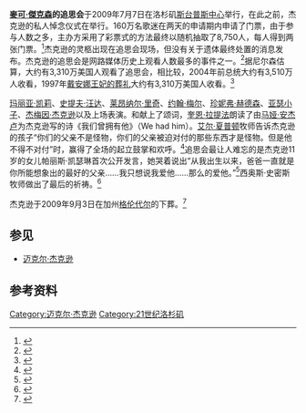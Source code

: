 {{Infobox historical event
|Event_Name    = 麥可·傑克森的追思会
|Image_Name    = MichaelJacksonMemorial 02.jpg
|Image_Caption = 洛杉矶[[斯台普斯中心|斯台普斯中心]]
|Location      = 美国加州洛杉矶[[斯台普斯中心|斯台普斯中心]]
|Date          = 2009年7月7日
|Result        =
|URL           =
}}

'''[[麥可·傑克森|麥可·傑克森]]的追思会'''于2009年7月7日在洛杉矶[[斯台普斯中心|斯台普斯中心]]举行，在此之前，杰克逊的私人悼念仪式在{{link-en|森林草坪纪念公园的自由大厅|Forest_Lawn_Memorial_Park_(Hollywood_Hills)#Court_of_Liberty}}举行。160万名歌迷在两天的申请期内申请了门票，由于参与人数之多，主办方采用了彩票式的方法最终以随机抽取了8,750人，每人得到两张门票。<ref>{{cite news |url=http://www.today.com/id/31710570/ns/today-entertainment/t/over-m-apply-jackson-memorial-tickets |title=Over 1.6M apply for Jackson memorial tickets |publisher=TODAY.com |agency=Associated Press |date=July 4, 2009 |accessdate=March 16, 2013 |archive-date=2016-11-19 |archive-url=https://web.archive.org/web/20161119030902/http://www.today.com/id/31710570/ns/today-entertainment/t/over-m-apply-jackson-memorial-tickets |dead-url=no }}</ref>杰克逊的灵柩出现在追思会现场，但没有关于遗体最终处置的消息发布。杰克逊的追思会是网路媒体历史上观看人数最多的事件之一。<ref>{{cite web |url=http://edition.cnn.com/2009/TECH/07/07/michael.jackson.web.traffic/ |title=Michael Jackson memorial draws crowds online |publisher=CNN |accessdate=June 11, 2012 |archive-date=2016-03-03 |archive-url=https://web.archive.org/web/20160303234710/http://edition.cnn.com/2009/TECH/07/07/michael.jackson.web.traffic/ |dead-url=no }}</ref>据尼尔森估算，大约有3,310万美国人观看了追思会，相比较，2004年前总统{{link-en|罗纳德·里根下葬|Death and state funeral of Ronald Reagan}}大约有3,510万人收看，1997年[[戴安娜王妃的葬礼|戴安娜王妃的葬礼]]大约有3,310万美国人收看。<ref>{{cite web |url=http://www.aoltv.com/insidetv/2009/07/09/michael-jackson-memorial-earns-31-million-viewers/ |title=Michael Jackson Memorial Earns 31 Million Viewers & More TV News |publisher=Aoltv.com |date=July 9, 2009 |accessdate=June 11, 2012 |archive-date=2015-07-23 |archive-url=https://web.archive.org/web/20150723074833/http://www.aoltv.com/insidetv/2009/07/09/michael-jackson-memorial-earns-31-million-viewers/ |dead-url=yes }}</ref>

[[玛丽亚·凯莉|玛丽亚·凯莉]]、[[史提夫·汪达|史提夫·汪达]]、[[莱昂纳尔·里奇|莱昂纳尔·里奇]]、[[约翰·梅尔|约翰·梅尔]]、[[珍妮佛·哈德遜|珍妮弗·赫德森]]、[[亚瑟小子|亚瑟小子]]、[[杰梅因·杰克逊|杰梅因·杰克逊]]以及{{link-en|夏恩·贾法戈利|Shaheen Jafargholi}}上场表演。{{link-en|伯瑞·高迪|Berry Gordy}}和{{link-en|斯莫基·罗宾逊|Smokey Robinson}}献上了颂词，[[拉蒂法女皇|奎恩·拉提法]]朗读了由[[马娅·安杰卢|马娅·安杰卢]]为杰克逊写的诗《我们曾拥有他》（We had him）。[[艾尔·夏普顿|艾尔·夏普顿]]牧师告诉杰克逊的孩子“你们的父亲不是怪物，你们的父亲被迫对付的那些东西才是怪物。但是他不得不对付”时，赢得了全场的起立鼓掌和欢呼。<ref>{{cite news|url=http://www2.macleans.ca/2009/07/07/there-was-nothing-strange-about-your-daddy|title=Video of Sharpton's eulogy|work=Macleans|date=July 7, 2009|publisher=macleans.ca|access-date=2014-11-29|archive-url=https://web.archive.org/web/20140209153325/http://www2.macleans.ca/2009/07/07/there-was-nothing-strange-about-your-daddy/|archive-date=2014-02-09|dead-url=yes}}</ref>追思会最让人难忘的是杰克逊11岁的女儿帕丽斯·凯瑟琳首次公开发言，她哭着说出“从我出生以来，爸爸一直就是你所能想象出的最好的父亲……我只想说我爱他……那么的爱他。”<ref>{{cite news | url=http://www.guardian.co.uk/news/blog/2009/jul/07/michaeljackson | title=Liveblogging Michael Jackson's funeral and memorial service | work=The Guardian | date=July 7, 2009 | location=London | first=Oliver | last=Burkeman | accessdate=May 12, 2010 | archive-date=2013-07-24 | archive-url=https://web.archive.org/web/20130724004211/http://www.guardian.co.uk/news/blog/2009/jul/07/michaeljackson | dead-url=no }}</ref>西奥斯·史密斯牧师做出了最后的祈祷。<ref name="radiolive">{{cite web |url=http://www.radiolive.co.nz/Rev-Lucious-Smith-on-conducting-the-memorial-service-for-Michael-Jackson/tabid/506/articleID/14351/Default.aspx |title=Rev Lucious Smith on conducting the memorial service for Michael Jackson |publisher=Radio Live |date=June 28, 2010 |accessdate=March 16, 2013 |archive-date=2017-05-10 |archive-url=https://web.archive.org/web/20170510140323/http://www.radiolive.co.nz/Rev-Lucious-Smith-on-conducting-the-memorial-service-for-Michael-Jackson/tabid/506/articleID/14351/Default.aspx |dead-url=no }}</ref>

杰克逊于2009年9月3日在加州[[格倫代爾_(加利福尼亞州)|格伦代尔]]的{{link-en|森林草坪纪念公园|Forest Lawn Memorial Park, Glendale}}下葬。<ref name="Michael Jackson finally laid to rest in Los Angeles">{{Cite news | url=http://www.telegraph.co.uk/culture/music/michael-jackson/6136376/Michael-Jackson-finally-laid-to-rest-in-Los-Angeles.html | title=Michael Jackson finally laid to rest in Los Angeles | accessdate=September 8, 2009 | work=The Daily Telegraph | location=London | date=September 4, 2009 | first=Mark | last=Coleman | archive-date=2021-05-08 | archive-url=https://web.archive.org/web/20210508223400/https://www.telegraph.co.uk/culture/music/michael-jackson/6136376/Michael-Jackson-finally-laid-to-rest-in-Los-Angeles.html | dead-url=no }}</ref>

==参见==
*[[迈克尔·杰克逊|迈克尔·杰克逊]]

==参考资料==
<references />

[[Category:迈克尔·杰克逊|Category:迈克尔·杰克逊]]
[[Category:21世纪洛杉矶|Category:21世纪洛杉矶]]